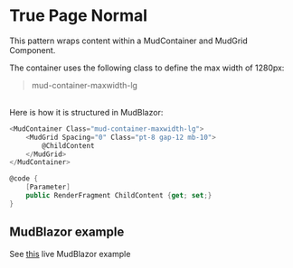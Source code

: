
<Meta title="Patterns/Layout & Pages/Page Templates/Normal" />

# True Page Normal

This pattern wraps content within a MudContainer and MudGrid Component.

The container uses the following class to define the max width of 1280px:

> mud-container-maxwidth-lg

<br />
Here is how it is structured in MudBlazor:

```csharp
<MudContainer Class="mud-container-maxwidth-lg">
    <MudGrid Spacing="0" Class="pt-8 gap-12 mb-10">
        @ChildContent
    </MudGrid>
</MudContainer>

@code {
    [Parameter]
    public RenderFragment ChildContent {get; set;}
}
```

## MudBlazor example

See [this](https://try.mudblazor.com/snippet/wuGeEdOMzfAKoUVI) live MudBlazor example
